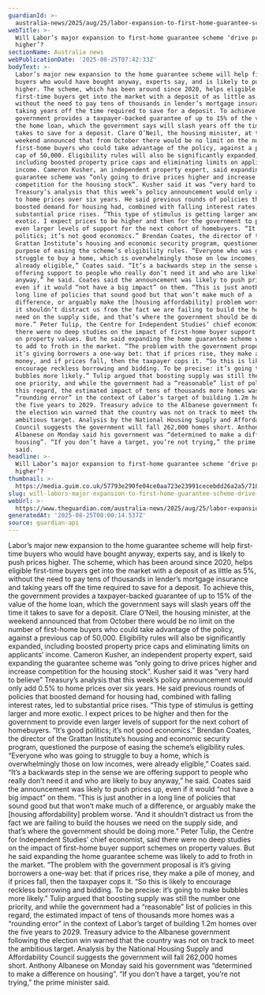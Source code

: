 ```yaml
---
guardianId: >-
  australia-news/2025/aug/25/labor-expansion-to-first-home-guarantee-scheme-impact-on-houses-prices
webTitle: >-
  Will Labor’s major expansion to first-home guarantee scheme ‘drive prices
  higher’?
sectionName: Australia news
webPublicationDate: '2025-08-25T07:42:33Z'
bodyText: >-
  Labor’s major new expansion to the home guarantee scheme will help first-time
  buyers who would have bought anyway, experts say, and is likely to push prices
  higher. The scheme, which has been around since 2020, helps eligible
  first-time buyers get into the market with a deposit of as little as 5%,
  without the need to pay tens of thousands in lender’s mortgage insurance and
  taking years off the time required to save for a deposit. To achieve this, the
  government provides a taxpayer-backed guarantee of up to 15% of the value of
  the home loan, which the government says will slash years off the time it
  takes to save for a deposit. Clare O’Neil, the housing minister, at the
  weekend announced that from October there would be no limit on the number of
  first-home buyers who could take advantage of the policy, against a previous
  cap of 50,000. Eligibility rules will also be significantly expanded,
  including boosted property price caps and eliminating limits on applicants’
  income. Cameron Kusher, an independent property expert, said expanding the
  guarantee scheme was “only going to drive prices higher and increase
  competition for the housing stock”. Kusher said it was “very hard to believe”
  Treasury’s analysis that this week’s policy announcement would only add 0.5%
  to home prices over six years. He said previous rounds of policies that
  boosted demand for housing had, combined with falling interest rates, led to
  substantial price rises. “This type of stimulus is getting larger and more
  exotic. I expect prices to be higher and then for the government to provide
  even larger levels of support for the next cohort of homebuyers. “It’s good
  politics; it’s not good economics.” Brendan Coates, the director of the
  Grattan Institute’s housing and economic security program, questioned the
  purpose of easing the scheme’s eligibility rules. “Everyone who was going to
  struggle to buy a home, which is overwhelmingly those on low incomes, were
  already eligible,” Coates said. “It’s a backwards step in the sense we are
  offering support to people who really don’t need it and who are likely to buy
  anyway,” he said. Coates said the announcement was likely to push prices up,
  even if it would “not have a big impact” on them. “This is just another in a
  long line of policies that sound good but that won’t make much of a
  difference, or arguably make the [housing affordability] problem worse. “And
  it shouldn’t distract us from the fact we are failing to build the houses we
  need on the supply side, and that’s where the government should be doing
  more.” Peter Tulip, the Centre for Independent Studies’ chief economist, said
  there were no deep studies on the impact of first-home buyer support schemes
  on property values. But he said expanding the home guarantee scheme was likely
  to add to froth in the market. “The problem with the government proposal is
  it’s giving borrowers a one-way bet: that if prices rise, they make a pile of
  money, and if prices fall, then the taxpayer cops it. “So this is likely to
  encourage reckless borrowing and bidding. To be precise: it’s going to make
  bubbles more likely.” Tulip argued that boosting supply was still the number
  one priority, and while the government had a “reasonable” list of policies in
  this regard, the estimated impact of tens of thousands more homes was a
  “rounding error” in the context of Labor’s target of building 1.2m homes over
  the five years to 2029. Treasury advice to the Albanese government following
  the election win warned that the country was not on track to meet the
  ambitious target. Analysis by the National Housing Supply and Affordability
  Council suggests the government will fall 262,000 homes short. Anthony
  Albanese on Monday said his government was “determined to make a difference on
  housing”. “If you don’t have a target, you’re not trying,” the prime minister
  said.
headline: >-
  Will Labor’s major expansion to first-home guarantee scheme ‘drive prices
  higher’?
thumbnail: >-
  https://media.guim.co.uk/57793e290fe04ce0aa723e23991cecebdd26a2a5/718_106_4187_3350/500.jpg
slug: will-labors-major-expansion-to-first-home-guarantee-scheme-drive-prices-higher
webUrl: >-
  https://www.theguardian.com/australia-news/2025/aug/25/labor-expansion-to-first-home-guarantee-scheme-impact-on-houses-prices
generatedAt: '2025-08-25T08:00:14.537Z'
source: guardian-api
---
```

Labor’s major new expansion to the home guarantee scheme will help first-time buyers who would have bought anyway, experts say, and is likely to push prices higher. The scheme, which has been around since 2020, helps eligible first-time buyers get into the market with a deposit of as little as 5%, without the need to pay tens of thousands in lender’s mortgage insurance and taking years off the time required to save for a deposit. To achieve this, the government provides a taxpayer-backed guarantee of up to 15% of the value of the home loan, which the government says will slash years off the time it takes to save for a deposit. Clare O’Neil, the housing minister, at the weekend announced that from October there would be no limit on the number of first-home buyers who could take advantage of the policy, against a previous cap of 50,000. Eligibility rules will also be significantly expanded, including boosted property price caps and eliminating limits on applicants’ income. Cameron Kusher, an independent property expert, said expanding the guarantee scheme was “only going to drive prices higher and increase competition for the housing stock”. Kusher said it was “very hard to believe” Treasury’s analysis that this week’s policy announcement would only add 0.5% to home prices over six years. He said previous rounds of policies that boosted demand for housing had, combined with falling interest rates, led to substantial price rises. “This type of stimulus is getting larger and more exotic. I expect prices to be higher and then for the government to provide even larger levels of support for the next cohort of homebuyers. “It’s good politics; it’s not good economics.” Brendan Coates, the director of the Grattan Institute’s housing and economic security program, questioned the purpose of easing the scheme’s eligibility rules. “Everyone who was going to struggle to buy a home, which is overwhelmingly those on low incomes, were already eligible,” Coates said. “It’s a backwards step in the sense we are offering support to people who really don’t need it and who are likely to buy anyway,” he said. Coates said the announcement was likely to push prices up, even if it would “not have a big impact” on them. “This is just another in a long line of policies that sound good but that won’t make much of a difference, or arguably make the [housing affordability] problem worse. “And it shouldn’t distract us from the fact we are failing to build the houses we need on the supply side, and that’s where the government should be doing more.” Peter Tulip, the Centre for Independent Studies’ chief economist, said there were no deep studies on the impact of first-home buyer support schemes on property values. But he said expanding the home guarantee scheme was likely to add to froth in the market. “The problem with the government proposal is it’s giving borrowers a one-way bet: that if prices rise, they make a pile of money, and if prices fall, then the taxpayer cops it. “So this is likely to encourage reckless borrowing and bidding. To be precise: it’s going to make bubbles more likely.” Tulip argued that boosting supply was still the number one priority, and while the government had a “reasonable” list of policies in this regard, the estimated impact of tens of thousands more homes was a “rounding error” in the context of Labor’s target of building 1.2m homes over the five years to 2029. Treasury advice to the Albanese government following the election win warned that the country was not on track to meet the ambitious target. Analysis by the National Housing Supply and Affordability Council suggests the government will fall 262,000 homes short. Anthony Albanese on Monday said his government was “determined to make a difference on housing”. “If you don’t have a target, you’re not trying,” the prime minister said.
